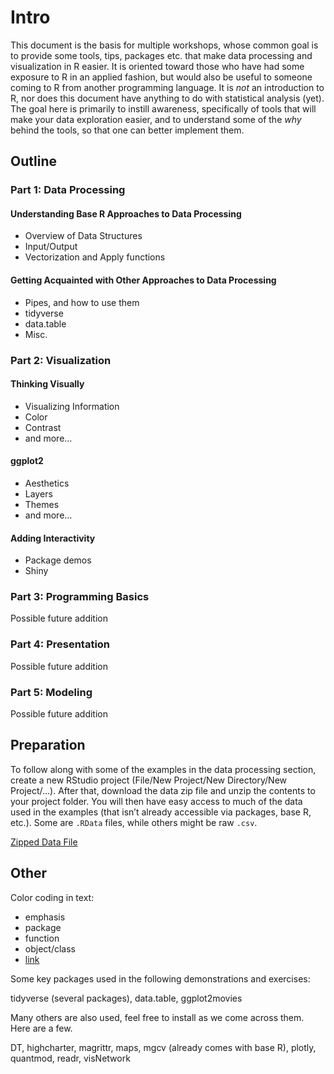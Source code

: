 # Intro

This document is the basis for multiple workshops, whose common goal is to provide some tools, tips, packages etc. that make data processing and visualization in R easier.  It is oriented toward those who have had some exposure to R in an applied fashion, but would also be useful to someone coming to R from another programming language.  It is *not* an introduction to R, nor does this document have anything to do with statistical analysis (yet).  The goal here is primarily to instill awareness, specifically of tools that will make your data exploration easier, and to understand some of the *why* behind the tools, so that one can better implement them.


## Outline

### Part 1: Data Processing

#### Understanding Base R Approaches to Data Processing

- Overview of Data Structures
- Input/Output
- Vectorization and Apply functions

####  Getting Acquainted with Other Approaches to Data Processing

- Pipes, and how to use them
- tidyverse
- data.table
- Misc.

### Part 2: Visualization

#### Thinking Visually

- Visualizing Information
- Color
- Contrast
- and more...

#### ggplot2

- Aesthetics
- Layers
- Themes
- and more...

#### Adding Interactivity

- Package demos
- Shiny




### Part 3: Programming Basics

Possible future addition

### Part 4: Presentation

Possible future addition

### Part 5: Modeling

Possible future addition

## Preparation

To follow along with some of the examples in the data processing section, create a new RStudio project (File/New Project/New Directory/New Project/...). After that, download the data zip file and unzip the contents to your project folder.  You will then have easy access to much of the data used in the examples (that isn't already accessible via packages, base R, etc.). Some are `.RData` files, while others might be raw `.csv`.

[Zipped Data File](https://github.com/m-clark/data-processing-and-visualization/blob/master/data.7z?raw=true)


## Other

Color coding in text:

- <span class="emph">emphasis</span>
- <span class="pack">package</span>
- <span class="func">function</span>
- <span class="objclass">object/class</span>
- [link]()

Some key packages used in the following demonstrations and exercises:

<span class="pack">tidyverse</span> (several packages), <span class="pack">data.table</span>, <span class="pack">ggplot2movies</span> 


Many others are also used, feel free to install as we come across them. Here are a few.

<span class="pack">DT</span>, <span class="pack">highcharter</span>, <span class="pack">magrittr</span>, <span class="pack">maps</span>, <span class="pack">mgcv</span> (already comes with base R), <span class="pack">plotly</span>, <span class="pack">quantmod</span>, <span class="pack">readr</span>, <span class="pack">visNetwork</span>
